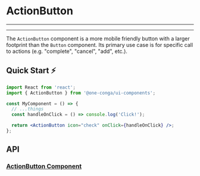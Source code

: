 

<Meta title="Components/Buttons/ActionButton/README" component={ActionButton} />

# ActionButton

---

<Story id="components-buttons-actionbutton--default" />

---

The `ActionButton` component is a more mobile friendly button with a larger footprint than the `Button` component. Its primary use case is for specific call to actions (e.g. "complete", "cancel", "add", etc.).

## Quick Start ⚡️

```jsx
import React from 'react';
import { ActionButton } from '@one-conga/ui-components';

const MyComponent = () => {
  // ...things
  const handleOnClick = () => console.log('Click!');

  return <ActionButton icon="check" onClick={handleOnClick} />;
};
```

## API

### [ActionButton Component](https://github.com/getconga/ai-analyze/blob/develop/Apps/ui-components/src/components/Buttons/ActionButton/ActionButton.tsx)

<Props of={ActionButton} />
